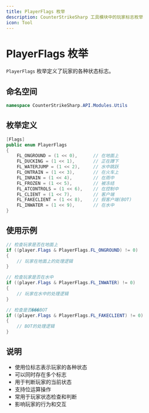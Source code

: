 ```yaml
---
title: PlayerFlags 枚举
description: CounterStrikeSharp 工具模块中的玩家标志枚举
icon: Tool
---
```


# PlayerFlags 枚举

`PlayerFlags` 枚举定义了玩家的各种状态标志。

## 命名空间

```csharp
namespace CounterStrikeSharp.API.Modules.Utils
```

## 枚举定义

```csharp
[Flags]
public enum PlayerFlags
{
    FL_ONGROUND = (1 << 0),      // 在地面上
    FL_DUCKING = (1 << 1),       // 正在蹲下
    FL_WATERJUMP = (1 << 2),     // 水中跳跃
    FL_ONTRAIN = (1 << 3),       // 在火车上
    FL_INRAIN = (1 << 4),        // 在雨中
    FL_FROZEN = (1 << 5),        // 被冻结
    FL_ATCONTROLS = (1 << 6),    // 在控制中
    FL_CLIENT = (1 << 7),        // 客户端
    FL_FAKECLIENT = (1 << 8),    // 假客户端(BOT)
    FL_INWATER = (1 << 9),       // 在水中
}
```

## 使用示例

```csharp
// 检查玩家是否在地面上
if ((player.Flags & PlayerFlags.FL_ONGROUND) != 0)
{
    // 玩家在地面上的处理逻辑
}

// 检查玩家是否在水中
if ((player.Flags & PlayerFlags.FL_INWATER) != 0)
{
    // 玩家在水中的处理逻辑
}

// 检查是否���BOT
if ((player.Flags & PlayerFlags.FL_FAKECLIENT) != 0)
{
    // BOT的处理逻辑
}
```

## 说明

- 使用位标志表示玩家的各种状态
- 可以同时存在多个标志
- 用于判断玩家的当前状态
- 支持位运算操作
- 常用于玩家状态检查和判断
- 影响玩家的行为和交互